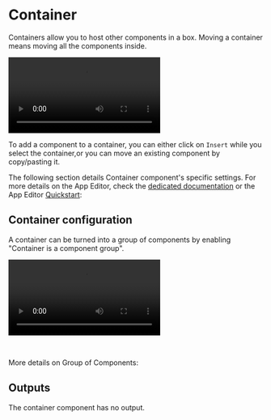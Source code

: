 

# Container

Containers allow you to host other components in a box. Moving a container means moving all the components inside.

<video
    className="border-2 rounded-xl object-cover w-full h-full dark:border-gray-800"
    autoPlay
    controls
    src="/videos/container.mp4"
    alt="container component"
/>
<br/>

To add a component to a container, you can either click on `Insert` while you select the container,or you can move an existing component by copy/pasting it.

The following section details Container component's specific settings. For more details on the App Editor, check the [dedicated documentation](../0_app_editor/index.mdx) or the App Editor [Quickstart](../../getting_started/7_apps_quickstart/index.mdx):

<div class="grid grid-cols-2 gap-6 mb-4">
    <DocCard
        color="orange"
        title="App Editor Documentation"
        description="The app editor is a low-code builder to create custom User Interfaces with a mix of drag-and-drop and code."
        href="/docs/apps/app_editor"
    />
    <DocCard
        color="orange"
        title="Apps Quickstart"
        description="Learn how to build your first app in a matter of minutes."
        href="/docs/getting_started/apps_quickstart"
    />
</div>

## Container configuration

A container can be turned into a group of components by enabling "Container is a component group".

<video
    className="border-2 rounded-xl object-cover w-full h-full dark:border-gray-800"
    autoPlay
    controls
    id="main-video"
    src="/videos/group_of_components.mp4"
/>

<br/>

More details on Group of Components:

<div class="grid grid-cols-2 gap-2 my-4">
	<DocCard
		title="Group of Components"
		description="Components can be grouped within containers."
		href="/docs/apps/app_configuration_settings/components_groups"
		color="orange"
	/>
</div>


## Outputs

The container component has no output.
